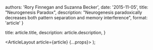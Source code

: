 

  authors: 'Rory Finnegan and Suzanna Becker',
  date: '2015-11-05',
  title: "Neurogenesis Paradox",
  description: "Neurogenesis paradoxically decreases both pattern separation and memory interference",
  format: 'article'
}

  title: article.title,
  description: article.description,
}

  <ArticleLayout article={article} {...props}>
    <Markdown />
  </ArticleLayout>
);
